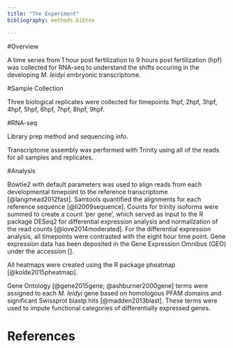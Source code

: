 ```yaml
---
title: "The Experiment"
bibliography: methods.bibtex

---
```


#Overview

A time series from 1 hour post fertilization to 9 hours post fertilization (hpf) was collected for RNA-seq to understand the shifts occuring in the developing *M. leidyi* embryonic transcriptome.

#Sample Collection

Three biological replicates were collected for timepoints 1hpf, 2hpf, 3hpf, 4hpf, 5hpf, 6hpf, 7hpf, 8hpf, 9hpf. 


#RNA-seq

Library prep method and sequencing info.


Transcriptome assembly was performed with Trinity using all of the reads for all samples and replicates.


#Analysis

Bowtie2 with default parameters was used to align reads from each developmental timepoint to the reference transcriptome  [@langmead2012fast]. Samtools quantified the alignments for each reference sequence [@li2009sequence]. Counts for trinity isoforms were summed to create a count 'per gene', which served as input to the R package DESeq2 for differential expression analysis and normalization of the read counts [@love2014moderated]. For the differential expression analysis, all timepoints were contrasted with the eight hour time point. Gene expression data has been deposited in the Gene Expression Omnibus (GEO) under the accession [].

All heatmaps were created using the R package pheatmap [@kolde2015pheatmap].

Gene Ontology [@gene2015gene; @ashburner2000gene] terms were assigned to each *M. leidyi* gene based on homologous PFAM domains and significant Swissprot blastp hits [@madden2013blast]. These terms were used to impute functional categories of differentially expressed genes.



# References

